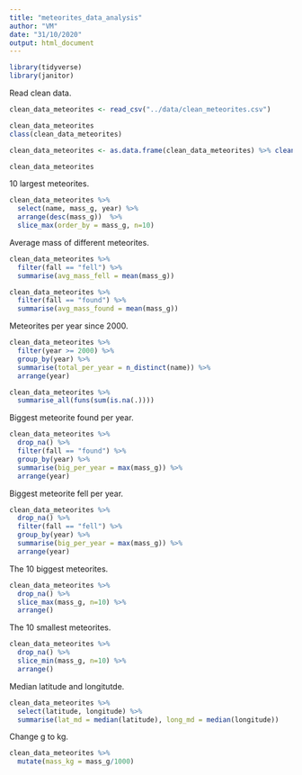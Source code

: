 ```yaml
---
title: "meteorites_data_analysis"
author: "VM"
date: "31/10/2020"
output: html_document
---
```

```r
library(tidyverse)
library(janitor)
```
Read clean data.
```r
clean_data_meteorites <- read_csv("../data/clean_meteorites.csv")
```
```r
clean_data_meteorites
class(clean_data_meteorites)

clean_data_meteorites <- as.data.frame(clean_data_meteorites) %>% clean_names()

clean_data_meteorites
```
10 largest meteorites.
```r
clean_data_meteorites %>%
  select(name, mass_g, year) %>% 
  arrange(desc(mass_g))  %>% 
  slice_max(order_by = mass_g, n=10)
```
Average mass of different meteorites.
```r
clean_data_meteorites %>% 
  filter(fall == "fell") %>% 
  summarise(avg_mass_fell = mean(mass_g))
```
```r
clean_data_meteorites %>% 
  filter(fall == "found") %>% 
  summarise(avg_mass_found = mean(mass_g))
```
Meteorites per year since 2000.
```r
clean_data_meteorites %>% 
  filter(year >= 2000) %>% 
  group_by(year) %>% 
  summarise(total_per_year = n_distinct(name)) %>% 
  arrange(year)
```
```r
clean_data_meteorites %>% 
  summarise_all(funs(sum(is.na(.))))
```
Biggest meteorite found per year.
```r
clean_data_meteorites %>% 
  drop_na() %>% 
  filter(fall == "found") %>%
  group_by(year) %>% 
  summarise(big_per_year = max(mass_g)) %>% 
  arrange(year)

```
Biggest meteorite fell per year.
```r
clean_data_meteorites %>% 
  drop_na() %>% 
  filter(fall == "fell") %>%
  group_by(year) %>% 
  summarise(big_per_year = max(mass_g)) %>% 
  arrange(year)

```
The 10 biggest meteorites.
```r
clean_data_meteorites %>% 
  drop_na() %>% 
  slice_max(mass_g, n=10) %>% 
  arrange()
```
The 10 smallest meteorites.
```r
clean_data_meteorites %>% 
  drop_na() %>% 
  slice_min(mass_g, n=10) %>% 
  arrange()
```
Median latitude and longitutde.
```r
clean_data_meteorites %>% 
  select(latitude, longitude) %>% 
  summarise(lat_md = median(latitude), long_md = median(longitude)) 

```
Change g to kg.
```r
clean_data_meteorites %>% 
  mutate(mass_kg = mass_g/1000)
```

